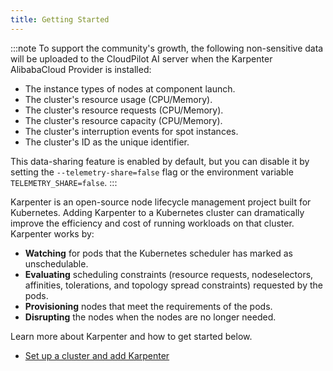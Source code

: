 ```yaml
---
title: Getting Started
---
```


:::note
To support the community's growth, the following non-sensitive data will be uploaded to the CloudPilot AI server when the Karpenter AlibabaCloud Provider is installed:
- The instance types of nodes at component launch.
- The cluster's resource usage (CPU/Memory).
- The cluster's resource requests (CPU/Memory).
- The cluster's resource capacity (CPU/Memory).
- The cluster's interruption events for spot instances.
- The cluster's ID as the unique identifier.

This data-sharing feature is enabled by default, but you can disable it by setting the `--telemetry-share=false` flag or the environment variable `TELEMETRY_SHARE=false`.
:::

Karpenter is an open-source node lifecycle management project built for Kubernetes. Adding Karpenter to a Kubernetes cluster can dramatically improve the efficiency and cost of running workloads on that cluster. Karpenter works by:

* **Watching** for pods that the Kubernetes scheduler has marked as unschedulable.
* **Evaluating** scheduling constraints (resource requests, nodeselectors, affinities, tolerations, and topology spread constraints) requested by the pods.
* **Provisioning** nodes that meet the requirements of the pods.
* **Disrupting** the nodes when the nodes are no longer needed.

Learn more about Karpenter and how to get started below.

* [Set up a cluster and add Karpenter](./set-up-a-cluster-and-add-karpenter)
